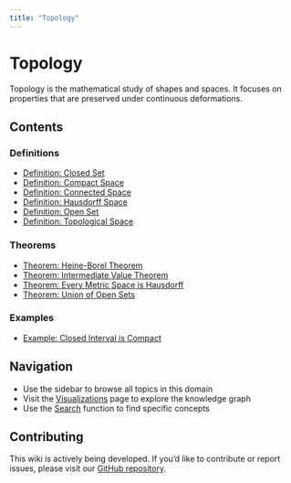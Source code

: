 ```yaml
---
title: "Topology"
---
```


# Topology

Topology is the mathematical study of shapes and spaces. It focuses on properties that are preserved under continuous deformations.

## Contents

### Definitions

- [Definition: Closed Set](def-closed-set.qmd)
- [Definition: Compact Space](def-compact.qmd)
- [Definition: Connected Space](def-connected.qmd)
- [Definition: Hausdorff Space](def-hausdorff.qmd)
- [Definition: Open Set](def-open-set.qmd)
- [Definition: Topological Space](def-topological-space.qmd)

### Theorems

- [Theorem: Heine-Borel Theorem](thm-heine-borel.qmd)
- [Theorem: Intermediate Value Theorem](thm-intermediate-value.qmd)
- [Theorem: Every Metric Space is Hausdorff](thm-metric-hausdorff.qmd)
- [Theorem: Union of Open Sets](thm-union-open-sets.qmd)

### Examples

- [Example: Closed Interval is Compact](ex-closed-interval-compact.qmd)

## Navigation

- Use the sidebar to browse all topics in this domain
- Visit the [Visualizations](../../visualizations.qmd) page to explore the knowledge graph
- Use the [Search](../../search.qmd) function to find specific concepts

## Contributing

This wiki is actively being developed. If you'd like to contribute or report issues, please visit our [GitHub repository](https://github.com/RK0429/ModernMath).
